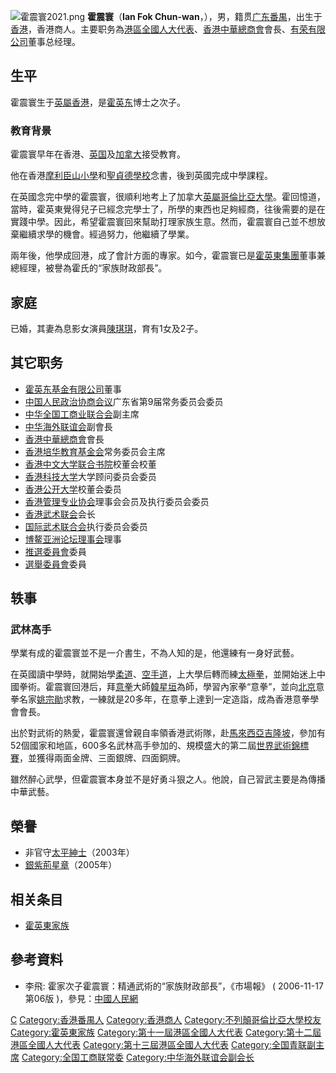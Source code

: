 {{infobox person/Wikidata|fetchwikidata=ALL}}
[[File:霍震寰2021.png|thumb]]
'''霍震寰'''{{SBSHK}}{{JP}}（'''Ian Fok Chun-wan'''，{{bd|1949年}}），男，籍贯[[广东|广东]][[番禺区|番禺]]，出生于[[香港|香港]]，香港商人。主要职务為[[港區全國人大代表|港區全國人大代表]]、[[香港中華總商會|香港中華總商會]]會長、[[有荣有限公司|有荣有限公司]]董事总经理。

== 生平 ==
霍震寰生于[[英屬香港|英屬香港]]，是[[霍英东|霍英东]]博士之次子。

=== 教育背景 ===
霍震寰早年在香港、[[英国|英国]]及[[加拿大|加拿大]]接受教育。

他在香港[[摩利臣山小學|摩利臣山小學]]和[[聖貞德學校|聖貞德學校]]念書，後到英國完成中學課程。

在英國念完中學的霍震寰，很順利地考上了加拿大[[英屬哥倫比亞大學|英屬哥倫比亞大學]]。霍回憶道，當時，霍英東覺得兒子已經念完學士了，所學的東西也足夠經商，往後需要的是在實踐中學。因此，希望霍震寰回來幫助打理家族生意。然而，霍震寰自己並不想放棄繼續求學的機會。經過努力，他繼續了學業。

兩年後，他學成回港，成了會計方面的專家。如今，霍震寰已是[[霍英東集團|霍英東集團]]董事兼總經理，被譽為霍氏的“家族財政部長”。

== 家庭 ==
已婚，其妻為息影女演員[[陳琪琪|陳琪琪]]，育有1女及2子。

== 其它职务 ==
*[[霍英东基金有限公司|霍英东基金有限公司]]董事
*[[中国人民政治协商会议|中国人民政治协商会议]]广东省第9届常务委员会委员
*[[中华全国工商业联合会|中华全国工商业联合会]]副主席
*[[中华海外联谊会|中华海外联谊会]]副會長
*[[香港中華總商會|香港中華總商會]]會長
*[[香港培华教育基金会|香港培华教育基金会]]常务委员会主席
*[[香港中文大学|香港中文大学]][[联合书院|联合书院]]校董会校董
*[[香港科技大学|香港科技大学]]大学顾问委员会委员
*[[香港公开大学|香港公开大学]]校董会委员
*[[香港管理专业协会|香港管理专业协会]]理事会会员及执行委员会委员
*[[香港武术联会|香港武术联会]]会长
*[[国际武术联合会|国际武术联合会]]执行委员会委员
*[[博鳌亚洲论坛理事会|博鳌亚洲论坛理事会]]理事
*[[推選委員會|推選委員會]]委員
*[[選舉委員會|選舉委員會]]委員

== 轶事 ==
=== 武林高手 ===
學業有成的霍震寰並不是一介書生，不為人知的是，他還練有一身好武藝。

在英國讀中學時，就開始學[[柔道|柔道]]、[[空手道|空手道]]，上大學后轉而練[[太極拳|太極拳]]，並開始迷上中國拳術。霍震寰回港后，拜[[意拳|意拳]]大師[[韓星垣|韓星垣]]為師，學習內家拳“意拳”，並向[[北京|北京]]意拳名家[[姚宗勛|姚宗勛]]求教，一練就是20多年，在意拳上達到一定造詣，成為香港意拳學會會長。

出於對武術的熱愛，霍震寰還曾親自率領香港武術隊，赴[[馬來西亞|馬來西亞]][[吉隆坡|吉隆坡]]，參加有52個國家和地區，600多名武林高手參加的、規模盛大的第二屆[[世界武術錦標賽|世界武術錦標賽]]，並獲得兩面金牌、三面銀牌、四面銅牌。

雖然醉心武學，但霍震寰本身並不是好勇斗狠之人。他說，自己習武主要是為傳播中華武藝。

== 榮譽 ==
* 非官守[[太平紳士|太平紳士]]（2003年）
* [[銀紫荊星章|銀紫荊星章]]（2005年）

== 相关条目 ==
* [[霍英東家族|霍英東家族]]

== 參考資料 ==
* 李飛: 霍家次子霍震寰：精通武術的“家族財政部長”，《市場報》 ( 2006-11-17 第06版 )，參見：[http://finance.people.com.cn/BIG5/42774/5052588.html 中國人民網] {{Wayback|url=http://finance.people.com.cn/BIG5/42774/5052588.html |date=20160304195942 }}

{{Navboxes 
| title  = 霍震寰在[[中华全国青年联合会|中华全国青年联合会]]的职务
| list1  =
{{中华全国青年联合会第七届委员会}}
{{中华全国青年联合会第八届委员会}}
}}
{{Navboxes 
| title  = 霍震寰在[[中华全国工商业联合会|中华全国工商业联合会]]的职务
| list1  =
{{中华全国工商业联合会第六届执行委员会}}
{{中华全国工商业联合会第七届执行委员会}}
{{中华全国工商业联合会第八届执行委员会}}
{{中华全国工商业联合会第九届执行委员会}}
{{中华全国工商业联合会第十届执行委员会}}
{{中华全国工商业联合会第十一届执行委员会}}
}}
{{Navboxes 
| title  = 霍震寰在[[中华海外联谊会|中华海外联谊会]]的职务
| list1  =
{{中华海外联谊会第二届理事会}}
{{中华海外联谊会第三届理事会}}
{{中华海外联谊会第四届理事会}}
{{中华海外联谊会第五届理事会}}
}}

{{Authority control}}
{{DEFAULTSORT:Huo霍}}
[[Category:霍姓|C]]
[[Category:香港番禺人|Category:香港番禺人]]
[[Category:香港商人|Category:香港商人]]
[[Category:不列顛哥倫比亞大學校友|Category:不列顛哥倫比亞大學校友]]
[[Category:霍英東家族|Category:霍英東家族]]
[[Category:第十一屆港區全國人大代表|Category:第十一屆港區全國人大代表]]
[[Category:第十二屆港區全國人大代表|Category:第十二屆港區全國人大代表]]
[[Category:第十三屆港區全國人大代表|Category:第十三屆港區全國人大代表]]
[[Category:全国青联副主席|Category:全国青联副主席]]
[[Category:全国工商联常委|Category:全国工商联常委]]
[[Category:中华海外联谊会副会长|Category:中华海外联谊会副会长]]
